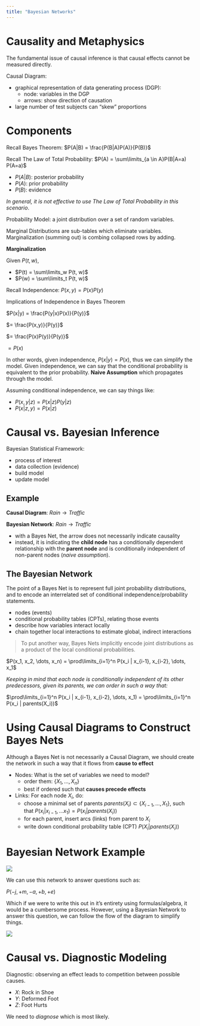 ```yaml
---
title: "Bayesian Networks"
---
```


# Causality and Metaphysics

The fundamental issue of causal inference is that causal effects cannot be measured directly.

Causal Diagram:

- graphical representation of data generating process (DGP):
  - node: variables in the DGP
  - arrows: show direction of causation
- large number of test subjects can "skew" proportions

# Components

Recall Bayes Theorem: $P(A|B) = \frac{P(B|A)P(A)}{P(B)}$

Recall The Law of Total Probability: $P(A) = \sum\limits_{a \in A}P(B|A=a) P(A=a)$

- $P(A|B)$: posterior probability
- $P(A)$: prior probability
- $P(B)$: evidence

*In general, it is not effective to use The Law of Total Probability in this scenario*.

Probability Model: a joint distribution over a set of random variables.

Marginal Distributions are sub-tables which eliminate variables. Marginalization (summing out) is combing collapsed rows by adding.

**Marginalization**

Given $P(t, w)$,

- $P(t) = \sum\limits_w P(t, w)$
- $P(w) = \sum\limits_t P(t, w)$


Recall Independence: $P(x, y) = P(x) P(y)$

Implications of Independence in Bayes Theorem

$P(x|y) = \frac{P(y|x)P(x)}{P(y)}$

$= \frac{P(x,y)}{P(y)}$

$= \frac{P(x)P(y)}{P(y)}$

$= P(x)$

In other words, given independence, $P(x|y)= P(x)$, thus we can simplify the model. Given independence, we can say that the conditional probability is equivalent to the prior probability. **Naive Assumption** which propagates through the model.

Assuming conditional independence, we can say things like:

- $P(x,y|z) = P(x|z)P(y|z)$
- $P(x|z,y) = P(x|z)$

# Causal vs. Bayesian Inference

Bayesian Statistical Framework:

- process of interest
- data collection (evidence)
- build model
- update model

## Example

**Causal Diagram**: $Rain \rightarrow Traffic$

**Bayesian Network**: $Rain \rightarrow Traffic$

- with a Bayes Net, the arrow does not necessarily indicate causality
- instead, it is indicating the **child node** has a conditionally dependent relationship with the **parent node** and is conditionally independent of non-parent nodes (*naive assumption*).

## The Bayesian Network

The point of a Bayes Net is to represent full joint probability distributions, and to encode an interrelated set of conditional independence/probability statements.

- nodes (events)
- conditional probability tables (CPTs), relating those events
- describe how variables interact locally
- chain together local interactions to estimate global, indirect interactions

> To put another way, Bayes Nets implicitly encode joint distributions as a product of the local conditional probabilities.

$P(x_1, x_2, \dots, x_n) = \prod\limits_{i=1}^n P(x_i | x_{i-1}, x_{i-2}, \dots, x_1$

*Keeping in mind that each node is conditionally independent of its other predecessors, given its parents, we can order in such a way that:*

$\prod\limits_{i=1}^n P(x_i | x_{i-1}, x_{i-2}, \dots, x_1) = \prod\limits_{i=1}^n P(x_i | parents(X_i))$

# Using Causal Diagrams to Construct Bayes Nets

Although a Bayes Net is not necessarily a Causal Diagram, we should create the network in such a way that it flows from **cause to effect**

- Nodes: What is the set of variables we need to model?
  - order them: $\{X_1, \dots, X_n \}$
  - best if ordered such that **causes precede effects**
- Links: For each node $X_i$, do:
  - choose a minimal set of parents $parents(X_i) \subset \{X_{i-1}, \dots, X_1\}$, such that $P(x_i | x_{i-1}, \dots x_1) = P(x_i | parents(X_i))$
  - for each parent, insert arcs (links) from parent to $X_i$
  - write down conditional probability table (CPT) $P(X_i | parents(X_i))$
  
# Bayesian Network Example

![](images/complete-bayesian-network.jpg)

We can use this network to answer questions such as:

$P(-j, +m, -a, +b, +e)$

Which if we were to write this out in it's entirety using formulas/algebra, it would be a cumbersome process. However, using a Bayesian Network to answer this question, we can follow the flow of the diagram to simplify things.

![](images/bayesian_network_solution.jpg)



# Causal vs. Diagnostic Modeling

Diagnostic: observing an effect leads to competition between possible causes.

- $X$: Rock in Shoe
- $Y$: Deformed Foot
- $Z$: Foot Hurts

We need to *diagnose* which is most likely.
